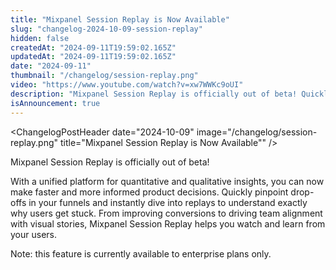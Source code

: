 ```yaml
---
title: "Mixpanel Session Replay is Now Available"
slug: "changelog-2024-10-09-session-replay"
hidden: false
createdAt: "2024-09-11T19:59:02.165Z"
updatedAt: "2024-09-11T19:59:02.165Z"
date: "2024-09-11"
thumbnail: "/changelog/session-replay.png"
video: "https://www.youtube.com/watch?v=xw7WWKc9oUI"
description: "Mixpanel Session Replay is officially out of beta! Quickly pinpoint drop-offs in your funnels and instantly dive into replays to understand exactly why users get stuck."
isAnnouncement: true
---
```


<ChangelogPostHeader
  date="2024-10-09"
  image="/changelog/session-replay.png"
  title="Mixpanel Session Replay is Now Available""
/>

Mixpanel Session Replay is officially out of beta!

With a unified platform for quantitative and qualitative insights, you can now make faster and more informed product decisions. Quickly pinpoint drop-offs in your funnels and instantly dive into replays to understand exactly why users get stuck. From improving conversions to driving team alignment with visual stories, Mixpanel Session Replay helps you watch and learn from your users.

Note: this feature is currently available to enterprise plans only.

<VideoButtonWithModal src= "https://www.youtube.com/watch?v=xw7WWKc9oUI" />
